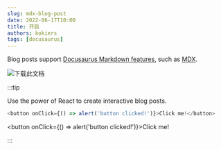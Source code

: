 ```yaml
---
slug: mdx-blog-post
date: 2022-06-17T10:00
title: 开启
authors: kokiers
tags: [docusaurus]
---
```




Blog posts support [Docusaurus Markdown features](https://docusaurus.io/docs/markdown-features), such as [MDX](https://mdxjs.com/).


![下载此文档](../static/img/mai.jpg)

:::tip

Use the power of React to create interactive blog posts.

```js
<button onClick={() => alert('button clicked!')}>Click me!</button>
```

<button onClick={() => alert('button clicked!')}>Click me!</button>

:::

